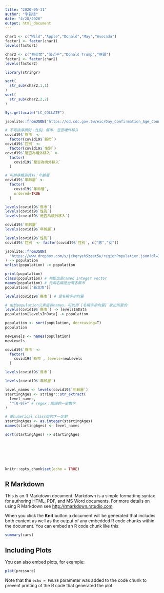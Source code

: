 ```yaml
---
title: "2020-05-11"
author: "李若瑄"
date: "4/28/2020"
output: html_document
---
```


```r
char1 <- c("Wild","Apple","Donald","May","Avocada") 
factor1 <- factor(char1)
levels(factor1)
```

```r
char2 <- c("蔡英文","習近平","Donald Trump","蔡頭") 
factor2 <- factor(char2)
levels(factor2)

library(stringr)

sort(
  str_sub(char2,1,1)
)
sort(
  str_sub(char2,2,2)
)
```

```r
Sys.getlocale("LC_COLLATE")
```

```r
jsonlite::fromJSON("https://od.cdc.gov.tw/eic/Day_Confirmation_Age_County_Gender_19CoV.json") -> covid19
```

```r
# 不可排序類別：性別、縣市、是否境外移入
covid19$`縣市` <- 
  factor(covid19$`縣市`)
covid19$`性別` <-
  factor(covid19$`性別`)
covid19$`是否為境外移入` <-
  factor(
    covid19$`是否為境外移入`
  )
```

```r
# 可排序類別資料：年齡層
covid19$`年齡層` <-
  factor(
    covid19$`年齡層`,
    ordered=TRUE
  )
```

```r
levels(covid19$`縣市`)
levels(covid19$`性別`)
levels(covid19$`是否為境外移入`)
```

```r
covid19$`年齡層`
levels(covid19$`年齡層`)
```

```r
levels(covid19$`性別`)
covid19$`性別` <- factor(covid19$`性別`, c("男","女"))
```

```r
jsonlite::fromJSON(
  "https://www.dropbox.com/s/jckqryeh5zeat5w/regionPopulation.json?dl=1"
) -> population
unlist(population) -> population
```

```r
print(population)
class(population) # 判斷出是named integer vector
names(population) # 元素名稱是台灣各縣市
population[["新北市"]]
```

```r
levels(covid19$`縣市`) # 是名稱字串向量

# 由於population元素值有names，可以用`[名稱字串向量]`取出所要的
levels(covid19$`縣市`) -> levelsInData
population[levelsInData] -> population
```

```r
population <- sort(population, decreasing=T)
population
```

```r
newLevels <- names(population)
newLevels
```

```r
covid19$`縣市` <-
  factor(
    covid19$`縣市`, levels=newLevels
  )

levels(covid19$`縣市`)
```

```r
levels(covid19$`年齡層`)
```

```r
level_names <- levels(covid19$`年齡層`)
startingAges <- stringr::str_extract(
  level_names,
  "^[0-9]+" # regex：開頭的一串數字
)
```

```r
# 要numerical class排的才一定對
startingAges <- as.integer(startingAges)
names(startingAges) <- level_names
```

```r
sort(startingAges) -> startingAges
```

```r

```

```r

```

```r

```

```r

```

```r

```

```r

```













```r
knitr::opts_chunk$set(echo = TRUE)
```

## R Markdown

This is an R Markdown document. Markdown is a simple formatting syntax for authoring HTML, PDF, and MS Word documents. For more details on using R Markdown see <http://rmarkdown.rstudio.com>.

When you click the **Knit** button a document will be generated that includes both content as well as the output of any embedded R code chunks within the document. You can embed an R code chunk like this:

```r
summary(cars)
```

## Including Plots

You can also embed plots, for example:

```r
plot(pressure)
```

Note that the `echo = FALSE` parameter was added to the code chunk to prevent printing of the R code that generated the plot.
